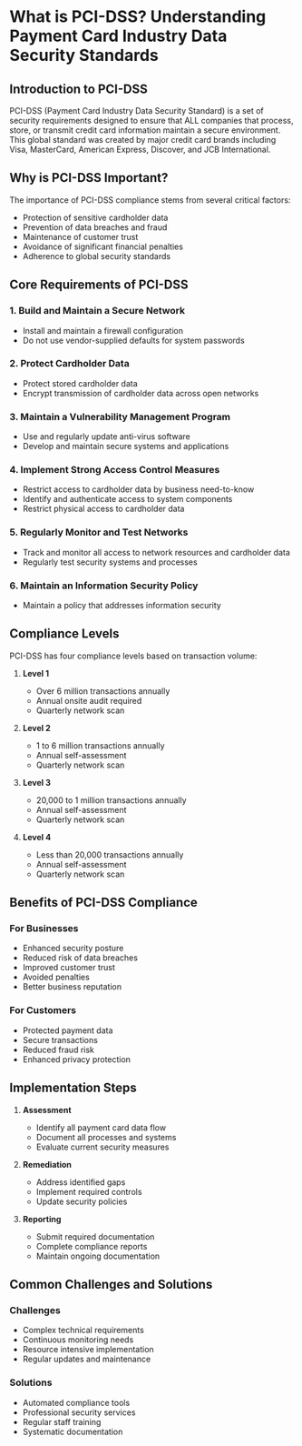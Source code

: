 # What is PCI-DSS? Understanding Payment Card Industry Data Security Standards

## Introduction to PCI-DSS

PCI-DSS (Payment Card Industry Data Security Standard) is a set of security requirements designed to ensure that ALL companies that process, store, or transmit credit card information maintain a secure environment. This global standard was created by major credit card brands including Visa, MasterCard, American Express, Discover, and JCB International.

## Why is PCI-DSS Important?

The importance of PCI-DSS compliance stems from several critical factors:
- Protection of sensitive cardholder data
- Prevention of data breaches and fraud
- Maintenance of customer trust
- Avoidance of significant financial penalties
- Adherence to global security standards

## Core Requirements of PCI-DSS

### 1. Build and Maintain a Secure Network
- Install and maintain a firewall configuration
- Do not use vendor-supplied defaults for system passwords

### 2. Protect Cardholder Data
- Protect stored cardholder data
- Encrypt transmission of cardholder data across open networks

### 3. Maintain a Vulnerability Management Program
- Use and regularly update anti-virus software
- Develop and maintain secure systems and applications

### 4. Implement Strong Access Control Measures
- Restrict access to cardholder data by business need-to-know
- Identify and authenticate access to system components
- Restrict physical access to cardholder data

### 5. Regularly Monitor and Test Networks
- Track and monitor all access to network resources and cardholder data
- Regularly test security systems and processes

### 6. Maintain an Information Security Policy
- Maintain a policy that addresses information security

## Compliance Levels

PCI-DSS has four compliance levels based on transaction volume:

1. **Level 1**
   - Over 6 million transactions annually
   - Annual onsite audit required
   - Quarterly network scan

2. **Level 2**
   - 1 to 6 million transactions annually
   - Annual self-assessment
   - Quarterly network scan

3. **Level 3**
   - 20,000 to 1 million transactions annually
   - Annual self-assessment
   - Quarterly network scan

4. **Level 4**
   - Less than 20,000 transactions annually
   - Annual self-assessment
   - Quarterly network scan

## Benefits of PCI-DSS Compliance

### For Businesses
- Enhanced security posture
- Reduced risk of data breaches
- Improved customer trust
- Avoided penalties
- Better business reputation

### For Customers
- Protected payment data
- Secure transactions
- Reduced fraud risk
- Enhanced privacy protection

## Implementation Steps

1. **Assessment**
   - Identify all payment card data flow
   - Document all processes and systems
   - Evaluate current security measures

2. **Remediation**
   - Address identified gaps
   - Implement required controls
   - Update security policies

3. **Reporting**
   - Submit required documentation
   - Complete compliance reports
   - Maintain ongoing documentation

## Common Challenges and Solutions

### Challenges
- Complex technical requirements
- Continuous monitoring needs
- Resource intensive implementation
- Regular updates and maintenance

### Solutions
- Automated compliance tools
- Professional security services
- Regular staff training
- Systematic documentation